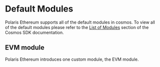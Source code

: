 # Default Modules

Polaris Ethereum supports all of the default modules in cosmos. To view all of the default modules
please refer to the [List of Modules](https://docs.cosmos.network/main/modules) section of the Cosmos SDK documentation.


## EVM module

Polaris Ethereum introduces one custom module, the EVM module.

